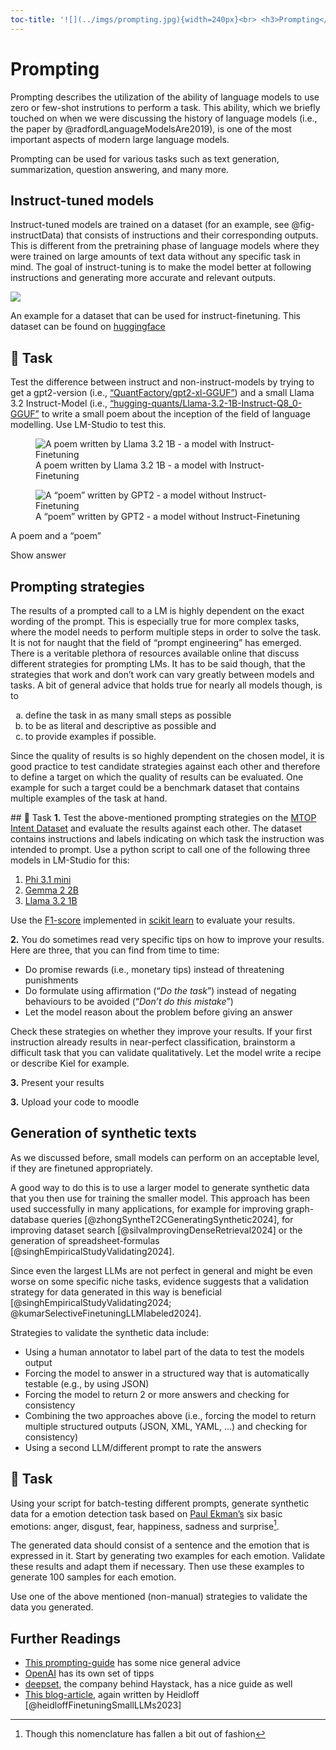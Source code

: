 ```yaml
---
toc-title: '![](../imgs/prompting.jpg){width=240px}<br> <h3>Prompting</h3>'
---
```


# Prompting

Prompting describes the utilization of the ability of language models to use zero or few-shot instrutions to perform a task. This ability, which we briefly touched on when we were discussing the history of language models (i.e., the paper by @radfordLanguageModelsAre2019), is one of the most important aspects of modern large language models.

Prompting can be used for various tasks such as text generation, summarization, question answering, and many more. 

## Instruct-tuned models

Instruct-tuned models are trained on a dataset (for an example, see @fig-instructData) that consists of instructions and their corresponding outputs. This is different from the pretraining phase of language models where they were trained on large amounts of text data without any specific task in mind. The goal of instruct-tuning is to make the model better at following instructions and generating more accurate and relevant outputs.

:::{#fig-instructData}
![](../imgs/instruct_dataset.png)

An example for a dataset that can be used for instruct-finetuning. This dataset can be found on [huggingface](https://huggingface.co/datasets/rajpurkar/squad)
:::


::: {.callout-note}
## 📝 Task
Test the difference between instruct and non-instruct-models by trying to get a gpt2-version (i.e., ["QuantFactory/gpt2-xl-GGUF"](https://model.lmstudio.ai/download/QuantFactory/gpt2-xl-GGUF)) and a small Llama 3.2 Instruct-Model (i.e., ["hugging-quants/Llama-3.2-1B-Instruct-Q8_0-GGUF"](https://model.lmstudio.ai/download/hugging-quants/Llama-3.2-1B-Instruct-Q8_0-GGUF) to write a small poem about the inception of the field of language modelling. Use LM-Studio to test this.</p>
:::


:::{class="card"}
:::{class="content"}

::: {#fig-poems layout-ncol=2}

![A poem written by Llama 3.2 1B - a model with Instruct-Finetuning](../imgs/llama1bpoem.png){#fig-llamapoem}

![A "poem" written by GPT2 - a model without Instruct-Finetuning](../imgs/gpt2poem.png){#fig-gpt2poem}

A poem and a "poem"
:::

:::
:::{class="overlay"}
Show answer
:::
:::


## Prompting strategies

The results of a prompted call to a LM is highly dependent on the exact wording of the prompt. This is especially true for more complex tasks, where the model needs to perform multiple steps in order to solve the task. It is not for naught that the field of "prompt engineering" has emerged.
There is a veritable plethora of resources available online that discuss different strategies for prompting LMs. It has to be said though, that the strategies that work and don't work can vary greatly between models and tasks.
A bit of general advice that holds true for nearly all models though, is to 

a) define the task in as many small steps as possible
b) to be as literal and descriptive as possible and 
c) to provide examples if possible.

Since the quality of results is so highly dependent on the chosen model, it is good practice to test candidate strategies against each other and therefore to define a target on which the quality of results can be evaluated.
One example for such a target could be a benchmark dataset that contains multiple examples of the task at hand.

::: {.callout-note}

 ## 📝 Task 
**1.** Test the above-mentioned prompting strategies on the [MTOP Intent Dataset](https://huggingface.co/datasets/mteb/mtop_intent/viewer/de) and evaluate the results against each other. The dataset contains instructions and labels indicating on which task the instruction was intended to prompt. Use a python script to call one of the following three models in LM-Studio for this:

1. [Phi 3.1 mini](https://model.lmstudio.ai/download/lmstudio-community/Phi-3.1-mini-128k-instruct-GGUF)
2. [Gemma 2 2B](https://model.lmstudio.ai/download/lmstudio-community/gemma-2-2b-it-GGUF)
3. [Llama 3.2 1B](https://model.lmstudio.ai/download/hugging-quants/Llama-3.2-1B-Instruct-Q8_0-GGUF)

Use the [F1-score](https://en.wikipedia.org/wiki/F-score) implemented in [scikit learn](https://scikit-learn.org/1.5/modules/generated/sklearn.metrics.f1_score.html) to evaluate your results.

**2.** You do sometimes read very specific tips on how to improve your results. Here are three, that you can find from time to time:

* Do promise rewards (i.e., monetary tips) instead of threatening punishments
* Do formulate using affirmation ("*Do the task*") instead of negating behaviours to be avoided ("*Don't do this mistake*")
* Let the model reason about the problem before giving an answer
    
Check these strategies on whether they improve your results. If your first instruction already results in near-perfect classification, brainstorm a difficult task that you can validate qualitatively. Let the model write a recipe or describe Kiel for example.

**3.** Present your results

**3.** Upload your code to moodle
:::


## Generation of synthetic texts

As we discussed before, small models can perform on an acceptable level, if they are finetuned appropriately.

A good way to do this is to use a larger model to generate synthetic data that you then use for training the smaller model. This approach has been used successfully in many applications, for example for improving graph-database queries [@zhongSyntheT2CGeneratingSynthetic2024], for improving dataset search [@silvaImprovingDenseRetrieval2024] or the generation of spreadsheet-formulas [@singhEmpiricalStudyValidating2024].

Since even the largest LLMs are not perfect in general and might be even worse on some specific niche tasks, evidence suggests that a validation strategy for data generated in this way is beneficial [@singhEmpiricalStudyValidating2024; @kumarSelectiveFinetuningLLMlabeled2024].

Strategies to validate the synthetic data include:

* Using a human annotator to label part of the data to test the models output
* Forcing the model to answer in a structured way that is automatically testable (e.g., by using JSON)
* Forcing the model to return 2 or more answers and checking for consistency
* Combining the two approaches above (i.e., forcing the model to return multiple structured outputs (JSON, XML, YAML, ...) and checking for consistency)
* Using a second LLM/different prompt to rate the answers

::: {.callout-note}
## 📝 Task 

Using your script for batch-testing different prompts, generate synthetic data for a emotion detection task based on [Paul Ekman's](https://en.wikipedia.org/wiki/Paul_Ekman) six basic emotions: anger, disgust, fear, happiness, sadness and surprise^[Though this nomenclature has fallen a bit out of fashion].

The generated data should consist of a sentence and the emotion that is expressed in it.
Start by generating two examples for each emotion. Validate these results and adapt them if necessary.
Then use these examples to generate 100 samples for each emotion.

Use one of the above mentioned (non-manual) strategies to validate the data you generated.
:::


## Further Readings

* [This prompting-guide](https://www.promptingguide.ai/) has some nice general advice
* [OpenAI](https://platform.openai.com/docs/guides/prompt-engineering) has its own set of tipps
* [deepset](https://docs.cloud.deepset.ai/docs/prompt-engineering-guidelines), the company behind Haystack, has a nice guide as well
* [This blog-article](https://heidloff.net/article/fine-tune-small-llm-with-big-llm/), again written by Heidloff [@heidloffFinetuningSmallLLMs2023]